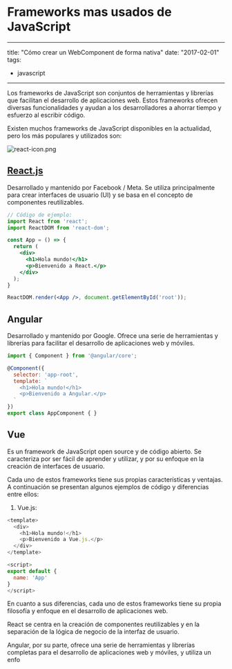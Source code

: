 # Frameworks mas usados de JavaScript
---
title: "Cómo crear un WebComponent de forma nativa"
date: "2017-02-01"
tags:
  - javascript
---
Los frameworks de JavaScript son conjuntos de herramientas y librerías que facilitan el desarrollo de aplicaciones web. Estos frameworks ofrecen diversas funcionalidades y ayudan a los desarrolladores a ahorrar tiempo y esfuerzo al escribir código.

Existen muchos frameworks de JavaScript disponibles en la actualidad, pero los más populares y utilizados son:

![react-icon.png](../../public/images/react-icon.png)

## [React.js](https://es.reactjs.org/)

Desarrollado y mantenido por Facebook / Meta. Se utiliza principalmente para crear interfaces de usuario (UI) y se basa en el concepto de componentes reutilizables.

```jsx
// Código de ejemplo:
import React from 'react';
import ReactDOM from 'react-dom';

const App = () => {
  return (
    <div>
      <h1>Hola mundo!</h1>
      <p>Bienvenido a React.</p>
    </div>
  );
}

ReactDOM.render(<App />, document.getElementById('root'));

```

## Angular

Desarrollado y mantenido por Google. Ofrece una serie de herramientas y librerías para facilitar el desarrollo de aplicaciones web y móviles.

```jsx
import { Component } from '@angular/core';

@Component({
  selector: 'app-root',
  template: `
    <h1>Hola mundo!</h1>
    <p>Bienvenido a Angular.</p>
  `
})
export class AppComponent { }

```

## Vue

Es un framework de JavaScript open source y de código abierto. Se caracteriza por ser fácil de aprender y utilizar, y por su enfoque en la creación de interfaces de usuario.

Cada uno de estos frameworks tiene sus propias características y ventajas. A continuación se presentan algunos ejemplos de código y diferencias entre ellos:

1. Vue.js:

```JavaScript
<template>
  <div>
    <h1>Hola mundo!</h1>
    <p>Bienvenido a Vue.js.</p>
  </div>
</template>

<script>
export default {
  name: 'App'
}
</script>

```

En cuanto a sus diferencias, cada uno de estos frameworks tiene su propia filosofía y enfoque en el desarrollo de aplicaciones web.

React se centra en la creación de componentes reutilizables y en la separación de la lógica de negocio de la interfaz de usuario.

Angular, por su parte, ofrece una serie de herramientas y librerías completas para el desarrollo de aplicaciones web y móviles, y utiliza un enfo